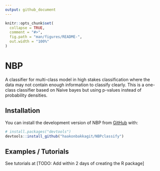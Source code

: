```yaml
---
output: github_document
---
```


<!-- README.md is generated from README.Rmd. Please edit that file -->

```r
knitr::opts_chunk$set(
  collapse = TRUE,
  comment = "#>",
  fig.path = "man/figures/README-",
  out.width = "100%"
)
```

# NBP

<!-- badges: start -->
<!-- badges: end -->

A classifier for multi-class model in high stakes classification 
    where the data may not contain enough information to classify clearly. This 
    is a one-class classifier based on Naive bayes but using p-values instead of 
    probability densities.
    
## Installation

You can install the development version of NBP from [GitHub](https://github.com/) with:

``` r
# install.packages("devtools")
devtools::install_github("haakonbakkagit/NBPclassify")
```

## Examples / Tutorials

See tutorials at [TODO: Add within 2 days of creating the R package]


